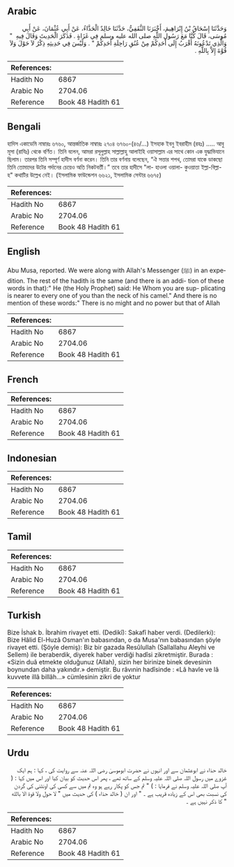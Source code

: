 ## Arabic


<div dir="rtl" lang="ar" style={{fontSize:'larger',backgroundColor:'#f8f9fa',padding:20}}>
وَحَدَّثَنَا إِسْحَاقُ بْنُ إِبْرَاهِيمَ، أَخْبَرَنَا الثَّقَفِيُّ، حَدَّثَنَا خَالِدٌ الْحَذَّاءُ، عَنْ أَبِي عُثْمَانَ، عَنْ أَبِي مُوسَى، قَالَ كُنَّا مَعَ رَسُولِ اللَّهِ صلى الله عليه وسلم فِي غَزَاةٍ ‏.‏ فَذَكَرَ الْحَدِيثَ وَقَالَ فِيهِ ‏ "‏ وَالَّذِي تَدْعُونَهُ أَقْرَبُ إِلَى أَحَدِكُمْ مِنْ عُنُقِ رَاحِلَةِ أَحَدِكُمْ ‏"‏ ‏.‏ وَلَيْسَ فِي حَدِيثِهِ ذِكْرُ لاَ حَوْلَ وَلاَ قُوَّةَ إِلاَّ بِاللَّهِ ‏.‏
</div>
<div style={{backgroundColor:'#f8f9fa',padding:20, marginBottom: 10}}><table> <thead> <tr> <th>References:</th> <th></th> </tr> </thead> <tbody><tr><td>Hadith No</td><td>6867</td></tr><tr><td>Arabic No</td><td>2704.06</td></tr><tr><td>Reference</td><td>Book 48 Hadith 61</td></tr></tbody></table></div>

## Bengali


<div dir="ltr" lang="bn" style={{fontSize:'larger',backgroundColor:'#f8f9fa',padding:20}}>
হাদিস একাডেমি নাম্বারঃ ৬৭৬০, আন্তর্জাতিক নাম্বারঃ ২৭০৪ ৬৭৬০-(৪৬/...) ইসহাক ইবনু ইবরাহীম (রহঃ) ..... আবু মূসা (রাযিঃ) থেকে বর্ণিত। তিনি বলেন, আমরা রসূলুল্লাহ সাল্লাল্লাহু আলাইহি ওয়াসাল্লাম এর সাথে কোন এক যুদ্ধাভিযানে ছিলাম। তারপর তিনি সম্পূর্ণ হাদীস বর্ণনা করেন। তিনি তার বর্ণনায় বলেছেন, “ঐ সত্তার শপথ, তোমরা যাকে ডাকছো তিনি তোমাদের উটের গর্দানের চেয়েও অতি নিকটবর্তী।” তবে তার হাদীসে "লা- হাওলা ওয়ালা- কুওয়াতা ইল্লা-বিল্লা-হ" কথাটির উল্লেখ নেই। (ইসলামিক ফাউন্ডেশন ৬৬২১, ইসলামিক সেন্টার ৬৬৭৫)
</div>
<div style={{backgroundColor:'#f8f9fa',padding:20, marginBottom: 10}}><table> <thead> <tr> <th>References:</th> <th></th> </tr> </thead> <tbody><tr><td>Hadith No</td><td>6867</td></tr><tr><td>Arabic No</td><td>2704.06</td></tr><tr><td>Reference</td><td>Book 48 Hadith 61</td></tr></tbody></table></div>

## English


<div dir="ltr" lang="en" style={{fontSize:'larger',backgroundColor:'#f8f9fa',padding:20}}>
Abu Musa, reported. We were along with Allah's Messenger (ﷺ) in an expedition. The rest of the hadith is the same (and there is an addi- tion of these words in that):" He (the Holy Prophet) said: He Whom you are sup- plicating is nearer to every one of you than the neck of his camel." And there is no mention of these words:" There is no might and no power but that of Allah
</div>
<div style={{backgroundColor:'#f8f9fa',padding:20, marginBottom: 10}}><table> <thead> <tr> <th>References:</th> <th></th> </tr> </thead> <tbody><tr><td>Hadith No</td><td>6867</td></tr><tr><td>Arabic No</td><td>2704.06</td></tr><tr><td>Reference</td><td>Book 48 Hadith 61</td></tr></tbody></table></div>

## French


<div dir="ltr" lang="fr" style={{fontSize:'larger',backgroundColor:'#f8f9fa',padding:20}}>

</div>
<div style={{backgroundColor:'#f8f9fa',padding:20, marginBottom: 10}}><table> <thead> <tr> <th>References:</th> <th></th> </tr> </thead> <tbody><tr><td>Hadith No</td><td>6867</td></tr><tr><td>Arabic No</td><td>2704.06</td></tr><tr><td>Reference</td><td>Book 48 Hadith 61</td></tr></tbody></table></div>

## Indonesian


<div dir="ltr" lang="id" style={{fontSize:'larger',backgroundColor:'#f8f9fa',padding:20}}>

</div>
<div style={{backgroundColor:'#f8f9fa',padding:20, marginBottom: 10}}><table> <thead> <tr> <th>References:</th> <th></th> </tr> </thead> <tbody><tr><td>Hadith No</td><td>6867</td></tr><tr><td>Arabic No</td><td>2704.06</td></tr><tr><td>Reference</td><td>Book 48 Hadith 61</td></tr></tbody></table></div>

## Tamil


<div dir="ltr" lang="ta" style={{fontSize:'larger',backgroundColor:'#f8f9fa',padding:20}}>

</div>
<div style={{backgroundColor:'#f8f9fa',padding:20, marginBottom: 10}}><table> <thead> <tr> <th>References:</th> <th></th> </tr> </thead> <tbody><tr><td>Hadith No</td><td>6867</td></tr><tr><td>Arabic No</td><td>2704.06</td></tr><tr><td>Reference</td><td>Book 48 Hadith 61</td></tr></tbody></table></div>

## Turkish


<div dir="ltr" lang="tr" style={{fontSize:'larger',backgroundColor:'#f8f9fa',padding:20}}>
Bize İshak b. İbrahim rivayet etti. (Dedikî): Sakafî haber verdi. (Dedilerki): Bize Hâlid El-Huzâ Osman'ın babasından, o da Musa'nın babasından şöyle rivayet etti. (Şöyle demiş): Biz bir gazada Resûlullah (Sallallahu Aleyhi ve Sellem) ile beraberdik, diyerek haber verdiği hadîsi zikretmiştir. Burada : «Sizin duâ etmekte olduğunuz (Allah), sizin her birinize binek devesinin boynundan daha yakındır.» demiştir. Bu râvınin hadîsinde : «Lâ havle ve lâ kuvvete illâ billâh...» cümlesinin zikri de yoktur
</div>
<div style={{backgroundColor:'#f8f9fa',padding:20, marginBottom: 10}}><table> <thead> <tr> <th>References:</th> <th></th> </tr> </thead> <tbody><tr><td>Hadith No</td><td>6867</td></tr><tr><td>Arabic No</td><td>2704.06</td></tr><tr><td>Reference</td><td>Book 48 Hadith 61</td></tr></tbody></table></div>

## Urdu


<div dir="rtl" lang="ur" style={{fontSize:'larger',backgroundColor:'#f8f9fa',padding:20}}>
خالد حذاء نے ابوعثمان سے اور انہوں نے حضرت ابوموسیٰ رضی اللہ عنہ سے روایت کی ، کہا : ہم ایک غزوے میں رسول اللہ صلی اللہ علیہ وسلم کے ساتھ تھے ، پھر اس حدیث کو بیان کیا اور اس میں کہا : ( آپ صلی اللہ علیہ وسلم نے فرمایا : ) " تم جس کو پکار رہے ہو وہ تم میں سے کسی کی اونٹنی کی گردن کی نسبت بھی اس کے زیادہ قریب ہے ۔ " اور ان ( خالد حذاء ) کی حدیث میں " لا حول ولا قوة الا بالله " کا ذکر نہیں ہے ۔
</div>
<div style={{backgroundColor:'#f8f9fa',padding:20, marginBottom: 10}}><table> <thead> <tr> <th>References:</th> <th></th> </tr> </thead> <tbody><tr><td>Hadith No</td><td>6867</td></tr><tr><td>Arabic No</td><td>2704.06</td></tr><tr><td>Reference</td><td>Book 48 Hadith 61</td></tr></tbody></table></div>